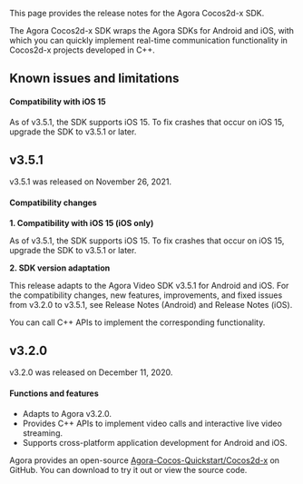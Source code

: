 <PlatformWrapper platform="cocos-2d-x">

This page provides the release notes for the Agora Cocos2d-x SDK.

The Agora Cocos2d-x SDK wraps the Agora <Vg k="VSDK" /> SDKs for Android and iOS, with which you can quickly implement real-time communication functionality in Cocos2d-x projects developed in C++.

## Known issues and limitations

#### Compatibility with iOS 15

As of v3.5.1, the SDK supports iOS 15. To fix crashes that occur on iOS 15, upgrade the SDK to v3.5.1 or later.

## v3.5.1

v3.5.1 was released on November 26, 2021.

#### Compatibility changes

**1. Compatibility with iOS 15 (iOS only)**

As of v3.5.1, the SDK supports iOS 15. To fix crashes that occur on iOS 15, upgrade the SDK to v3.5.1 or later.

**2. SDK version adaptation**

This release adapts to the Agora Video SDK v3.5.1 for Android and iOS. For the compatibility changes, new features, improvements, and fixed issues from v3.2.0 to v3.5.1, see <Link target="_blank" to="../introduction/release-notes">Release Notes (Android)</Link> and <Link target="_blank" to="../introduction/release-notes">Release Notes (iOS)</Link>.

You can call C++ APIs to implement the corresponding functionality.

## v3.2.0

v3.2.0 was released on December 11, 2020.

#### Functions and features

- Adapts to Agora <Vg k="VSDK" /> v3.2.0.
- Provides C++ APIs to implement video calls and interactive live video streaming.
- Supports cross-platform application development for Android and iOS.

Agora provides an open-source [Agora-Cocos-Quickstart/Cocos2d-x](https://github.com/AgoraIO-Community/Agora-Cocos-Quickstart/tree/master/Cocos2d-x) on GitHub. You can download to try it out or view the source code.

</PlatformWrapper>